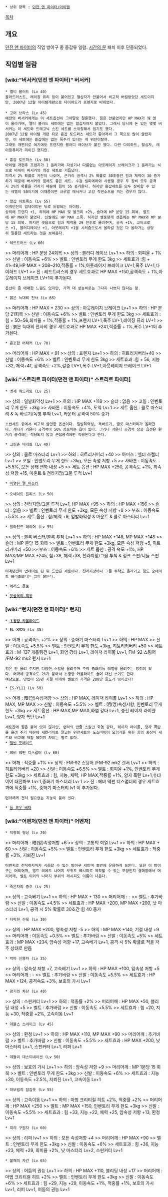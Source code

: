  * 상위 항목 : [[던전 앤 파이터/아이템]]
[[목차]]
== 개요 ==
[[던전 앤 파이터]]의 직업 방어구 중 중갑류 일람. [[시간의 문]] 패치 이후 단종되었다.

== 직업별 일람 ==
=== [wiki:"버서커(던전 앤 파이터)" 버서커] ===
 * 멜티 블러드 (Lv 40)
 블러드러스트, 레이징 퓨리 등이 붙어있고 혈십자가 안붙어서 비교적 버림받았던 세트이지만, 2007년 12월 아이템개편으로 다이하드가 프렌지로 바뀌었다.
 
 * 고어 브라스 (Lv 45)
 예전의 버서커에게는 이 세트옵션이 그야말로 절륜했다. 힘은 안붙었지만 HP MAX가 꽤 많이 올라가며, 멜티 블러드 세트에는 없는 혈십자까지 붙었다. 그래서 당시에 돈 있는 몇몇 버서커는 이 세트와 드래고닉 스킨 세트를 스위칭해서 입기도 했다.
 2007년 12월 아이템 개편 뒤로 흉갑 토드퍼스 세트가 좋아져서 그 쪽으로 많이 쏠렸지만, 이 세트에는 흉갑에는 없는 폭주가 있다는 게 위안이랄까.
 그래도 개편뒤로 여기에도 프렌지랑 블러디 레이브가 붙긴 했다. 다만 다이하드, 혈십자, 레이징퓨리가 까이긴 했지만.

 * 흉갑 토드퍼스 (Lv 50)
 아이템 개편후 프렌지가 1 올라가며 각성기나 다름없는 아웃레이지 브레이크가 1 올라가는 식으로 바뀌어 버서커의 최강 세트로 거듭났다.
 피격시 2% 확률로 카잔이 나오며, 근거리 공격시 2% 확률로 30초동안 힘과 체력이 30 증가하기 때문에 버서커의 힘에도 좋은 세트. 수검 빌피에라와 사용할 경우 두 장비 모두 공격시 2%의 확률을 가지기 때문에 힘이 55 증가한다. 하지만 흉갑세트를 모두 장비할 수 있는 레벨이 50이기에 이때쯤이면 크루얼 매서커나 고강 작센소드를 끼는 경우가 많다.

 * 혈갑 아트록스 (Lv 55)
 이계던전이 업데이트된 뒤로 드랍되는 아이템.
 상의에 프렌지 +1, 하의에 HP MAX 및 물크리 +2%, 숄더에 HP 분당 15 회복. 벨트에 HP MAX가 붙었다. 신발에도 HP MAX 소폭. 하지만 쌩뚱맞게 셋옵에는 MP MAX와 MP 분당 15 회복. 하지만 셋옵으로 힘과 체력을 29 전후로 올려주며, 공속 +1%, 고어크로스 +1, 블러디레이브 +1, 아웃레이지 +1을 시켜줌으로서 올라갈 것은 다 올라가는 상당히 절륜한 세트라는 것을 보여준다.

 * 레드트러스 (Lv 60)
>> 머리어깨 : HP 분당 24회복
>> 상의 : 블러디 레이브 Lv+1
>> 하의 : 회피율 + 1%
>> 신발 : 이동속도 +6%
>> 벨트 : 인벤토리 무게 한도 3kg
>> 세트효과 :힘 + 41~49,HP MAX + 208~210,적중률 + 1%,아웃레이지 브레이크 LV+1,폭주 LV+1,다이하드 LV+1
>> 진 : 레드트러스의 경우 세트효과로 HP MAX +150,공격속도 + 1%,아웃레이지 브레이크 LV+1이 추가된다.
 옵션이 좀 애매한 느낌도 있지만, 가격 대 성능비로는 그다지 나쁘지 않다는 평.

 * 붉은 늑대의 전사 (Lv 65)
>> 머리어깨 : HP MAX + 230
>> 상의 : 아웃레이지 브레이크 Lv+1
>> 하의 : HP 분당 21회복
>> 신발 : 이동속도 +6%
>> 벨트 : 인벤토리 무게 한도 3kg
>> 세트효과 :힘 + 50~56,회피율 + 1%,적중률 + 1%,프렌지 LV+1,폭주 LV+1,레이징 퓨리 LV+1
>> 진 : 붉은 늑대의 전사의 경우 세트효과로 HP MAX +241,적중률 + 1%,폭주 LV+1이 추가된다.
 
 * 흉포한 어태커 (Lv 70)
>> 머리어깨 : HP MAX + 91
>> 상의 : 프렌지 Lv+1
>> 하의 : 히트리커버리+40
>> 신발 : 이동속도 +6%
>> 벨트 : 인벤토리 무게 한도 3kg
>> 세트효과 :힘 + 56, 지능 +32, 체력+41, 공격속도 +2%,갈증 LV+1,폭주 LV+1,아웃레이지 브레이크 LV+1

=== [wiki:"스트리트 파이터(던전 앤 파이터)" 스트리트 파이터] ===
 * 멧세 쿼드라트 (Lv 25)
>> 상의 : 일발화약성 Lv+1
>> 하의 : HP MAX +118
>> 숄더 : 없음
>> 코일 : 인벤토리 무게 한도 +3kg
>> 사바톤 : 이동속도 +4%, 도약 Lv+1
>> 세트 옵션 : 클로 마스터리 & 독 바르기/독병 투척 Lv+1, 카운터 공격력 50% 증가
 초반세트 중에서 비교적 쓸만한 옵션이다. 일발화약성, 독바르기, 클로 마스터리가 올라간다. 게다가 카운터 공격력이 50% 상승하는 옵이 있다. 그러나 카운터 공경력 상승 옵션은 원거리 공격에는 적용되지 않고 근접공격에만 적용된다고 한다.
  
 * 크림슨 비네트 (Lv 40)
>> 상의 : 클로 마스터리 Lv+1
>> 하의 : 히트리커버리 +40
>> 아미스 : 헬터 스켈터 Lv+1
>> 코일 : 인벤토리 무게 한도 +3kg, 모든 속성 저항 +5
>> 사바톤 : 이동속도 +5.5%, 모든 상태 변화 내성 +5
>> 세트 옵션 : HP MAX +250, 공격속도 +1%, 화속성 저항 +15, 마운트 & 천라지망/그물 투척 Lv+1
 
 * [[비열한 펠 비스킹]]
 
 * 오네이트 블리츠 (Lv 50)
>> 상의 : 천라지망/그물 투척 Lv+1, HP MAX +95
>> 하의 : HP MAX +156
>> 숄더 : 없음
>> 벨트 : 인벤토리 무게 한도 +3kg, 모든 속성 저항 +8
>> 부츠 : 이동속도 +5.5%
>> 세트 옵션 : 힘/체력 +9, 일발화약성 & 마운트 & 클로 마스터리 Lv+1
 
 * 블라인드 해리어 (Lv 55)
>> 상의 : 블록 버스터/블록 투척 Lv+1
>> 하의 : HP MAX +148, MP MAX +148
>> 숄더 : MP 분당 15 회복
>> 벨트 : 인벤토리 무게 한도 +3kg, 모든 속성 저항 +5, 히트리커버리 +50
>> 부츠 : 이동속도 +6%
>> 세트 옵션 : 공격 속도 +1%, HP MAX/MP MAX +245, 힘+38, 체력+38, 천라지망/그물 투척 & 정크 스핀/니들 스핀 Lv+1
 이계던전이 업데이트 된 뒤 드랍된 세트이다. 천라지망이나 그물 투척도 올라가고 힘도 오네이트 블리츠보다는 많이 붙는다.

 * [[에러드 플로]]

 * [[뒷골목의 제왕]]

=== [wiki:"런처(던전 앤 파이터)" 런처] ===
 * [[초경량 카볼라이트]]

 * EL-XM25 (Lv 45)
>> 어깨 : 공격속도 +2%
>> 상의 : 중화기 마스터리 Lv+1
>> 하의 : HP MAX
>> 신발 : 이동속도 +5.5%
>> 벨트 : 인벤토리 무게 한도 +3kg, 히트리커버리 +50
>> 세트효과 : M-137 개틀링건 Lv+1, 화염 강타 Lv+1, 레이저 라이플 Lv+1, FM-92 스팅어 /FM-92 mk2 랜서 Lv+1
 힘은 안 올려 주지만 다양한 스킬을 올려주며 주력 중화기들 레벨을 올려주는 장점이 있다. 어깨에 공격속도 2%가 붙어서 초경량 카볼라이트 숄더 대신 쓰기도 한다.
 여담으로, 만렙이 55던 시절 어깨와 벨트의 가격은 200만 골드가 넘어갔다!

 * ES-YL11 (Lv 50)
>> 어깨 : 暗(암)속성저항
>> 상의 : HP MAX, 레이저 라이플 Lv+1
>> 하의 : HP MAX, MP MAX
>> 신발 : 이동속도 +5.5%
>> 벨트 : 明(명)속성저항, 인벤토리 무게 한도 +3kg
>> 세트옵션 : HP MAX,MP MAX,화염 강타 Lv+1, 충전 레이저 라이플 Lv+1, 양자 폭탄 Lv+1
 세트옵에 힘은 붙어 있지 않지만, 런처의 밥줄 스킬인 화염 강타, 레이저 라이플, 양자 폭탄을 올려 주기 때문에 새틀라이트 말고는 던전세트인 노스마이어 모험가를 위한 힘의 중장비 세트와 비교해 체감 데미지 차이는 별로 없다.
 * [[멜빈 풋메이드]]

 * 헤비 웨펀 디스럽터 (Lv 60)
>> 어깨 : 적중률 +1%
>> 상의 : FM-92 스팅어 /FM-92 mk2 랜서 Lv+1
>> 하의 : 히트리커버리 +20
>> 신발 : 이동속도 +6.5%
>> 벨트 : 회피율 +1%, 인벤토리 무게 한도 +3kg
>> 세트효과 : 힘, 지능, 체력, HP MAX,적중률 +1%, 양자 폭탄 Lv+1,슈타이어 대전차포 Lv+1,중화기 마스터리 Lv+1
>> 진 : 헤비 웨펀 디스럽터의 경우 세트효과에 적중률 +1%, 중화기 마스터리 lv1 이 추가된다.
 런처에게 전혀 필요없는 지능이 붙어 있다.

 * [[둠 코우 베타]]

=== [wiki:"어벤저(던전 앤 파이터)" 어벤저] ===
 * 악령의 형상 (Lv 20)
>> 머리어깨 : 暗(암)속성저항 +6
>> 상의 : 고통의 희열 Lv+1
>> 하의 : HP MAX + 60
>> 신발 : 이동속도 +5%
>> 벨트 : 인벤토리 무게 한도 +3kg
>> 세트효과 : 적중률 +3%, 지뢰진 Lv+1
 어벤저로 전직하자마자 사용할 수 있는 방어구 세트며 초반에 유용하게 쓰인다. 또한 이 방어구는 머리어깨, 벨트 외에도 나머지 부위도 레시피로 제작할 수 있는 모양인지 경매장에서 머리어깨, 벨트 이외의 나머지 부위의 레시피도 이름이 나온다.
 
 * 죽은자의 증오 (Lv 25)
>> 상의 : 고속베기 Lv+1
>> 하의 : HP MAX + 130
>> 머리어깨 : -
>> 벨트 : 추가바람
>> 신발 : 이동속도 +4.5%
>> 세트효과 : HP MAX +200, MP MAX +200, 낫 마스터리 Lv+1, 공격 시 5% 확률로 30초간 힘 40 증가
 
 * 타락한 신록 (Lv 30)
>> 상의 : HP MAX +200, 명속성 저항 -5
>> 하의 : MP MAX +140, 기절 내성 +9
>> 머리어깨 : 이동속도 +0.5%
>> 벨트 : 추가바람
>> 신발 : 이동속도 +5%
>> 세트효과 : MP MAX +234, 암속성 저항 +17, 고속베기 Lv+1, 공격 시 5% 확률로 적을 저주 상태로 만듬
 
 * 악마 신봉자 (Lv 35)
>> 상의 : 암속성 저항 +7, 고속베기 Lv+1
>> 하의 : HP MAX +100, 암속성 저항 +5
>> 머리어깨 : -
>> 벨트 : 추가바람
>> 신발 : 이동속도 +5.5%
>> 세트효과 : HP MAX +124, 공격속도 +3%, 보호의 가시 Lv+1
 
 * 광기의 차단 (Lv 40)
>> 상의 : 스핀커터 Lv+1
>> 하의 : 적중률 +2%
>> 머리어깨 : HP MAX +50, 블리딩 내성 +5
>> 벨트 : 추가바람
>> 신발 : 이동속도 +5.5%
>> 세트효과 : 힘 +20, 지능 +30, 적중률 +2%, 고속이동 Lv+1
 
 * 데블스 스네이크 (Lv 45)
>> 상의 : 환청 Lv+1
>> 하의 : HP MAX +110, MP MAX +90
>> 머리어깨 : 추가바람
>> 벨트 : 추가바람
>> 신발 : 이동속도 +5.5%
>> 세트효과 : HP MAX +200, 낫 마스터리 Lv+1, 스핀커터 Lv+1, 리퍼 Lv+1
 
 * 데들리 데스티네이션 (Lv 50)
>> 상의 : 보호의 가시 Lv+1
>> 하의 : 암속성 저항 +9
>> 머리어깨 : MP 1분당 15 회복
>> 벨트 : 인벤토리 무게 한도 +3kg
>> 신발 : 이동속도 +6%
>> 세트효과 : 지능 +30, 이동속도 +2.5%, 지뢰진 Lv+1, 고속이동 Lv+1
 
 * 하보림의 암갑옷 (Lv 55)
>> 상의 : 고속이동 Lv+1
>> 하의 : 마법 크리티컬 히트 +2%, 적중률 +2%
>> 머리어깨 : HP MAX +250
>> 벨트 : MP MAX +150, 인벤토리 무게 한도 +3kg
>> 신발 : 이동속도 +5.5%
>> 세트효과 : 힘 +33, 지능 +22, 체력 +25, 암속성 저항 +13, 환청 Lv+1
 
 * 피의 구원자 (Lv 60)
>> 상의 : 리퍼 lv+1
>> 하의 : 모든 속성저항 +4
>> 머리어깨 : HP MAX +90
>> 벨트 : 인벤토리 무게 한도 +3kg
>> 신발 : 이동속도 +6%
>> 세트효과 : 힘 +36, 지능 +23, 체력 +29, 회피율 +2%, 낫 마스터리 Lv+2, 스핀커터 Lv+1
 
 * 불패의 자간 (Lv 65)
>> 상의 : 어둠의 권능 Lv+1
>> 하의 : HP MAX +110, 블리딩 내성 +17
>> 머리어깨 : 마법 크리티컬 히트 +2%
>> 벨트 : 인벤토리 무게 한도 +3kg
>> 신발 : 이동속도 +6%
>> 세트효과 : 힘 +29, 지능 +29, 이동속도 +1%, 적중률 +1%, 보호의 가시 Lv+1, 리퍼 Lv+1, 어둠의 권능 Lv+1
